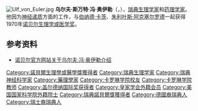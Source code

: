 {{expand English|time=2020-09-11T04:46:18+00:00}}
[[File:Ulf_von_Euler.jpg|thumb]]
'''乌尔夫·斯万特·冯·奥伊勒'''（{{lang-sv|Ulf Svante von Euler}}，{{bd|1905年|2月7日|1983年|3月9日}}），[[瑞典|瑞典]][[生理学|生理学家]]和[[药理学|药理学家]]。他因为[[神经递质|神经递质]]方面的工作，与[[伯纳德·卡茨|伯纳德·卡茨]]、[[朱利叶斯·阿克塞尔罗德|朱利叶斯·阿克塞尔罗德]]一起获得1970年[[诺贝尔生理学或医学奖|诺贝尔生理学或医学奖]]。

== 参考资料 ==
* [http://nobelprize.org/nobel_prizes/medicine/laureates/1970/euler-bio.html 诺贝尔官方网站关于乌尔夫·冯·奥伊勒介绍] {{Wayback|url=http://nobelprize.org/nobel_prizes/medicine/laureates/1970/euler-bio.html |date=20180612144110 }}

{{諾貝爾生理學或醫學獎獲得者 (1951年－1975年)}}
{{加拿大盖尔德纳国际奖获得者}}
{{Authority control}}
{{DEFAULTSORT:euler}}
[[Category:諾貝爾生理學或醫學獎獲得者|Category:諾貝爾生理學或醫學獎獲得者]]
[[Category:瑞典生理学家|Category:瑞典生理学家]]
[[Category:瑞典神经科学家|Category:瑞典神经科学家]]
[[Category:藥理學家|Category:藥理學家]]
[[Category:卡罗琳学院校友|Category:卡罗琳学院校友]]
[[Category:卡罗琳学院教师|Category:卡罗琳学院教师]]
[[Category:盖尔德纳国际奖获得者|Category:盖尔德纳国际奖获得者]]
[[Category:皇家学会外籍会员|Category:皇家学会外籍会员]]
[[Category:美国国家科学院外籍院士|Category:美国国家科学院外籍院士]]
[[Category:瑞典諾貝爾獎獲得者|Category:瑞典諾貝爾獎獲得者]]
[[Category:德國裔瑞典人|Category:德國裔瑞典人]]
[[Category:瑞士裔瑞典人|Category:瑞士裔瑞典人]]
{{sweden-scientist-stub}}